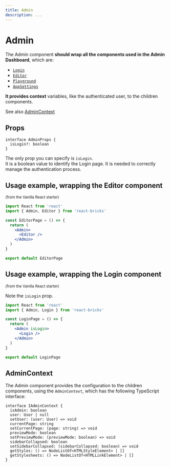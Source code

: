 ```yaml
---
title: Admin
description: ...
---
```


# Admin

The Admin component **should wrap all the components used in the Admin Dashboard**, which are:

- [`Login`](/docs-api/components/login)
- [`Editor`](/docs-api/components/editor)
- [`Playground`](/docs-api/components/playground)
- [`AppSettings`](/docs-api/components/app-settings)

**It provides context** variables, like the authenticated user, to the children components.

See also [AdminContext](/docs-api/context/admin-context)

## Props

```tsx
interface AdminProps {
  isLogin?: boolean
}
```

The only prop you can specify is `isLogin`.  
It is a boolean value to identify the Login page. It is needed to correctly manage the authentication process.

## Usage example, wrapping the **Editor** component

<small>(from the Vanilla React starter)</small>

```jsx
import React from 'react'
import { Admin, Editor } from 'react-bricks'

const EditorPage = () => {
  return (
    <Admin>
      <Editor />
    </Admin>
  )
}

export default EditorPage
```

## Usage example, wrapping the **Login** component

<small>(from the Vanilla React starter)</small>

Note the `isLogin` prop.

```jsx
import React from 'react'
import { Admin, Login } from 'react-bricks'

const LoginPage = () => {
  return (
    <Admin isLogin>
      <Login />
    </Admin>
  )
}

export default LoginPage
```

## AdminContext

The Admin component provides the configuration to the children components, using the `AdminContext`, which has the following TypeScript interface:

```tsx
interface IAdminContext {
  isAdmin: boolean
  user: User | null
  setUser: (user: User) => void
  currentPage: string
  setCurrentPage: (page: string) => void
  previewMode: boolean
  setPreviewMode: (previewMode: boolean) => void
  sidebarCollapsed: boolean
  setSidebarCollapsed: (sidebarCollapsed: boolean) => void
  getStyles: () => NodeListOf<HTMLStyleElement> | []
  getStylesheets: () => NodeListOf<HTMLLinkElement> | []
}
```

